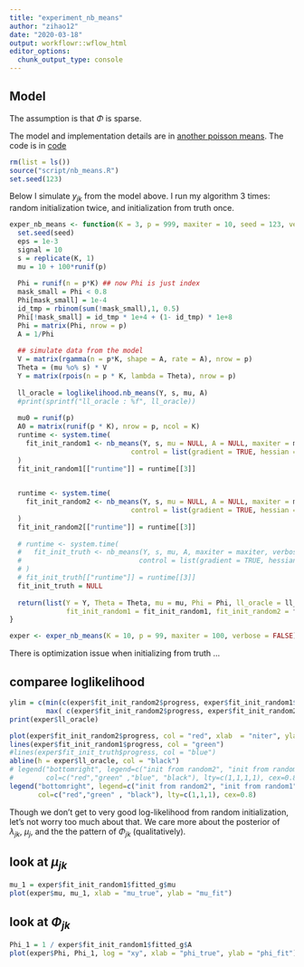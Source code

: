 ```yaml
---
title: "experiment_nb_means"
author: "zihao12"
date: "2020-03-18"
output: workflowr::wflow_html
editor_options:
  chunk_output_type: console
---
```


## Model

\begin{align}
    & y_{jk} \sim Pois(s_k \mu_j v_{jk})\\
    & v_{jk} \sim  Ga(1/\phi_{jk}, 1/\phi_{jk})\\
\end{align}

The assumption is that $\Phi$ is sparse. \

The model and implementation details are in [another poisson means](https://zihao12.github.io/ebpmf_demo/another_poisson_means.pdf). The code is in [code](https://github.com/zihao12/ebpmf_demo/blob/master/script/nb_means.R)

```r
rm(list = ls())
source("script/nb_means.R")
set.seed(123)
```

Below I simulate $y_{jk}$ from the model above. I run my algorithm 3 times: random initialization twice, and initialization from truth once. 

```r
exper_nb_means <- function(K = 3, p = 999, maxiter = 10, seed = 123, verbose =  FALSE){
  set.seed(seed)
  eps = 1e-3
  signal = 10
  s = replicate(K, 1)
  mu = 10 + 100*runif(p) 
  
  Phi = runif(n = p*K) ## now Phi is just index
  mask_small = Phi < 0.8
  Phi[mask_small] = 1e-4
  id_tmp = rbinom(sum(!mask_small),1, 0.5)
  Phi[!mask_small] = id_tmp * 1e+4 + (1- id_tmp) * 1e+8
  Phi = matrix(Phi, nrow = p)
  A = 1/Phi
  
  ## simulate data from the model
  V = matrix(rgamma(n = p*K, shape = A, rate = A), nrow = p)
  Theta = (mu %o% s) * V
  Y = matrix(rpois(n = p * K, lambda = Theta), nrow = p)
  
  ll_oracle = loglikelihood.nb_means(Y, s, mu, A)
  #print(sprintf("ll_oracle : %f", ll_oracle))
  
  mu0 = runif(p) 
  A0 = matrix(runif(p * K), nrow = p, ncol = K)
  runtime <- system.time(
    fit_init_random1 <- nb_means(Y, s, mu = NULL, A = NULL, maxiter = maxiter, verbose = verbose,
                              control = list(gradient = TRUE, hessian = FALSE), seed = 123)
  )
  fit_init_random1[["runtime"]] = runtime[[3]]

  
  runtime <- system.time(
    fit_init_random2 <- nb_means(Y, s, mu = NULL, A = NULL, maxiter = maxiter, verbose = verbose,
                              control = list(gradient = TRUE, hessian = FALSE), seed = 1234)
  )
  fit_init_random2[["runtime"]] = runtime[[3]]
  
  # runtime <- system.time(
  #   fit_init_truth <- nb_means(Y, s, mu, A, maxiter = maxiter, verbose = verbose,
  #                             control = list(gradient = TRUE, hessian = FALSE))
  # )
  # fit_init_truth[["runtime"]] = runtime[[3]]
  fit_init_truth = NULL
  
  return(list(Y = Y, Theta = Theta, mu = mu, Phi = Phi, ll_oracle = ll_oracle, 
              fit_init_random1 = fit_init_random1, fit_init_random2 = fit_init_random2, fit_init_truth = fit_init_truth))
}

```


<!-- ```{r cache=TRUE, autodep=TRUE, message=FALSE, warning=FALSE} -->
<!-- exper <- exper_nb_means(K = 10, p = 99, maxiter = 100, verbose = FALSE) -->
<!-- ``` -->

```r
exper <- exper_nb_means(K = 10, p = 99, maxiter = 100, verbose = FALSE)
```

There is optimization issue when initializing from truth ...

## comparee loglikelihood
```r
ylim = c(min(c(exper$fit_init_random2$progress, exper$fit_init_random1$progress)),
         max( c(exper$fit_init_random2$progress, exper$fit_init_random2$progress, exper$ll_oracle)   ))
print(exper$ll_oracle)

plot(exper$fit_init_random2$progress, col = "red", xlab  = "niter", ylab = "loglikelihood", type = "l", ylim = ylim)
lines(exper$fit_init_random1$progress, col = "green")
#lines(exper$fit_init_truth$progress, col = "blue")
abline(h = exper$ll_oracle, col = "black")
# legend("bottomright", legend=c("init from random2", "init from random1", "init from truth", "truth"),
#        col=c("red","green" ,"blue", "black"), lty=c(1,1,1,1), cex=0.8)
legend("bottomright", legend=c("init from random2", "init from random1", "truth"),
       col=c("red","green" , "black"), lty=c(1,1,1), cex=0.8)
```
Though we don't get to very good log-likelihood from random initialization, let's not worry too much about that. We care more about the posterior of $\lambda_{jk}$, $\mu_j$, and the the pattern of $\Phi_{jk}$ (qualitatively). 

## look at $\mu_{jk}$
```r
mu_1 = exper$fit_init_random1$fitted_g$mu
plot(exper$mu, mu_1, xlab = "mu_true", ylab = "mu_fit")
```

## look at $\Phi_{jk}$
```r
Phi_1 = 1 / exper$fit_init_random1$fitted_g$A
plot(exper$Phi, Phi_1, log = "xy", xlab = "phi_true", ylab = "phi_fit")
```



<!-- ## look at $\lambda_{jk}$ -->
<!-- ```{r} -->

<!-- ``` -->








